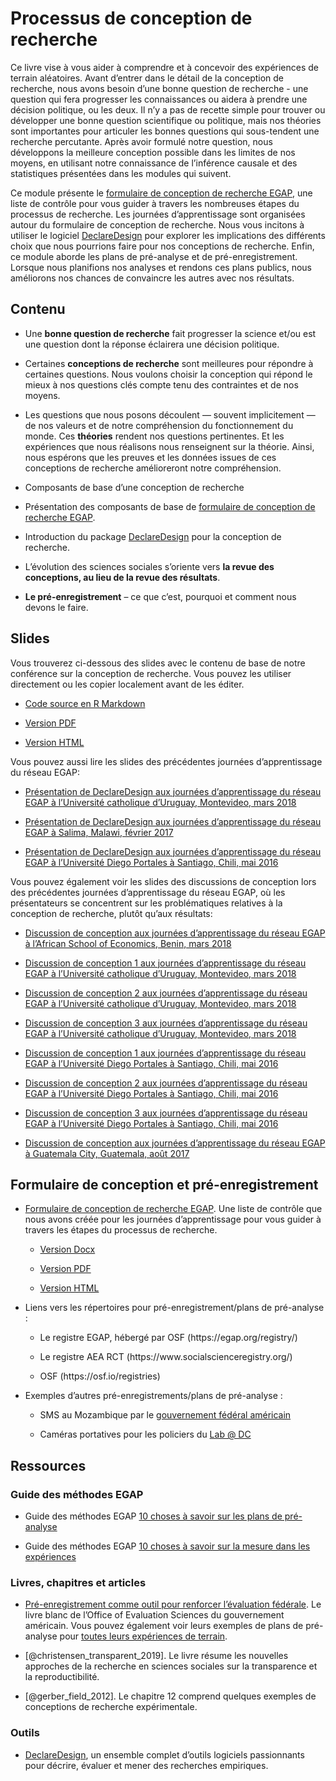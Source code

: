 # Processus de conception de recherche

Ce livre vise à vous aider à comprendre et à concevoir des expériences de terrain aléatoires.  Avant d'entrer dans le détail de la conception de recherche, nous avons besoin d'une bonne question de recherche - une question qui fera progresser les connaissances ou aidera à prendre une décision politique, ou les deux. Il n'y a pas de recette simple pour trouver ou développer une bonne question scientifique ou politique, mais nos théories sont importantes pour articuler les bonnes questions qui sous-tendent une recherche percutante. Après avoir formulé notre question, nous développons la meilleure conception possible dans les limites de nos moyens, en utilisant notre connaissance de l'inférence causale et des statistiques présentées dans les modules qui suivent.

Ce module présente le [formulaire de conception de recherche EGAP](https://egap.github.io/learningdays-resources/Exercises/design-form.Rmd), une liste de contrôle pour vous guider à travers les nombreuses étapes du processus de recherche. Les journées d'apprentissage sont organisées autour du formulaire de conception de recherche. Nous vous incitons à utiliser le logiciel [DeclareDesign](https://declaredesign.org) pour explorer les implications des différents choix que nous pourrions faire pour nos conceptions de recherche. Enfin, ce module aborde les plans de pré-analyse et de pré-enregistrement. Lorsque nous planifions nos analyses et rendons ces plans publics, nous améliorons nos chances de convaincre les autres avec nos résultats.

## Contenu

- Une **bonne question de recherche** fait progresser la science et/ou est une question dont la réponse éclairera une décision politique.

- Certaines **conceptions de recherche** sont meilleures pour répondre à certaines questions. Nous voulons choisir la conception qui répond le mieux à nos questions clés compte tenu des contraintes et de nos moyens.

- Les questions que nous posons découlent --- souvent implicitement --- de nos valeurs et de notre compréhension du fonctionnement du monde. Ces **théories** rendent nos questions pertinentes. Et les expériences que nous réalisons nous renseignent sur la théorie. Ainsi, nous espérons que les preuves et les données issues de ces conceptions de recherche amélioreront notre compréhension.

- Composants de base d'une conception de recherche

- Présentation des composants de base de [formulaire de conception de recherche EGAP](https://egap.github.io/learningdays-resources/Exercises/design-form.html).

- Introduction du package [DeclareDesign](https://declaredesign.org) pour la conception de recherche.

- L'évolution des sciences sociales s'oriente vers **la revue des conceptions, au lieu de la revue des résultats**.

- **Le pré-enregistrement** -- ce que c'est, pourquoi et comment nous devons le faire.


## Slides

Vous trouverez ci-dessous des slides avec le contenu de base de notre conférence sur la conception de recherche. Vous pouvez les utiliser directement ou les copier localement avant de les éditer.

- [Code source en R Markdown](https://egap.github.io/learningdays-resources/Slides_fr/researchdesignform-slides.Rmd)

- [Version PDF](https://egap.github.io/learningdays-resources/Slides_fr/researchdesignform-slides.pdf)

- [Version HTML](https://egap.github.io/learningdays-resources/Slides_fr/researchdesignform-slides.html)

Vous pouvez aussi lire les slides des précédentes journées d'apprentissage du réseau EGAP:

 - [Présentation de DeclareDesign aux journées d'apprentissage du réseau EGAP à l'Université catholique d'Uruguay, Montevideo, mars 2018](https://egap.github.io/learningdays-resources/Slides/Examples/declare_design-montevideo.pdf)

 - [Présentation de DeclareDesign aux journées d'apprentissage du réseau EGAP à Salima, Malawi, février 2017](https://egap.github.io/learningdays-resources/Slides/Examples/declare_design-malawi.pdf)

 - [Présentation de DeclareDesign  aux journées d'apprentissage du réseau EGAP à l'Université Diego Portales à Santiago, Chili, mai 2016](https://egap.github.io/learningdays-resources/Slides/Examples/declare_design-santiago.pdf)

Vous pouvez également voir les slides des discussions de conception lors des précédentes journées d'apprentissage du réseau EGAP, où les présentateurs se concentrent sur les problématiques relatives à la conception de recherche, plutôt qu'aux résultats:

 - [Discussion de conception aux journées d'apprentissage du réseau EGAP à l'African School of Economics, Benin, mars 2018](https://egap.github.io/learningdays-resources/Slides/Examples/research_design_2-benin.pdf)

 - [Discussion de conception 1 aux journées d'apprentissage du réseau EGAP à l'Université catholique d'Uruguay, Montevideo, mars 2018](https://egap.github.io/learningdays-resources/Slides/Examples/research_design_1-montevideo.pdf)

 - [Discussion de conception 2 aux journées d'apprentissage du réseau EGAP à l'Université catholique d'Uruguay, Montevideo, mars 2018](https://egap.github.io/learningdays-resources/Slides/Examples/research_design_2-montevideo.pdf)

 - [Discussion de conception 3 aux journées d'apprentissage du réseau EGAP à l'Université catholique d'Uruguay, Montevideo, mars 2018](https://egap.github.io/learningdays-resources/Slides/Examples/research_design_3-montevideo.pdf)

 - [Discussion de conception 1 aux journées d'apprentissage du réseau EGAP à l'Université Diego Portales à Santiago, Chili, mai 2016](https://egap.github.io/learningdays-resources/Slides/Examples/research_design_1-santiago.pdf)

 - [Discussion de conception 2 aux journées d'apprentissage du réseau EGAP à l'Université Diego Portales à Santiago, Chili, mai 2016](https://egap.github.io/learningdays-resources/Slides/Examples/research_design_2-santiago.pdf)

 - [Discussion de conception 3 aux journées d'apprentissage du réseau EGAP à l'Université Diego Portales à Santiago, Chili, mai 2016](https://egap.github.io/learningdays-resources/Slides/Examples/research_design_3-santiago.pdf)

 - [Discussion de conception aux journées d'apprentissage du réseau EGAP à Guatemala City, Guatemala, août 2017](https://egap.github.io/learningdays-resources/Slides/Examples/research_design-guatemala.pdf)

## Formulaire de conception et pré-enregistrement

- [Formulaire de conception de recherche EGAP](https://egap.github.io/learningdays-resources/Exercises/design-form.html). Une liste de contrôle que nous avons créée pour les journées d'apprentissage pour vous guider à travers les étapes du processus de recherche.
     - [Version Docx](https://egap.github.io/learningdays-resources/Exercises/design-form.docx)

     - [Version PDF](https://egap.github.io/learningdays-resources/Exercises/design-form.pdf)

     - [Version HTML](https://egap.github.io/learningdays-resources/Exercises/design-form.html)

- Liens vers les répertoires pour pré-enregistrement/plans de pré-analyse :

    - Le registre EGAP, hébergé par OSF (https://egap.org/registry/)

    - Le registre AEA RCT (https://www.socialscienceregistry.org/)

    - OSF (https://osf.io/registries)

- Exemples d'autres pré-enregistrements/plans de pré-analyse :

    - SMS au Mozambique par le [gouvernement fédéral américain](https://oes.gsa.gov/projects/sms-mozambique/)

    - Caméras portatives pour les policiers du [Lab @ DC](https://osf.io/472zh)

## Ressources

### Guide des méthodes EGAP

- Guide des méthodes EGAP [10 choses à savoir sur les plans de pré-analyse](https://egap.org/fr/resource/10-choses-a-savoir-sur-les-plans-de-pre-analyse/)

- Guide des méthodes EGAP [10 choses à savoir sur la mesure dans les expériences](https://egap.org/fr/resource/10-choses-a-savoir-sur-la-mesure-dans-les-experiences/)


### Livres, chapitres et articles

- [Pré-enregistrement comme outil pour renforcer l'évaluation fédérale](https://oes.gsa.gov/assets/files/preregistration-as-a-tool-in-federal-evaluation.pdf). Le livre blanc de l'Office of Evaluation Sciences du gouvernement américain. Vous pouvez également voir leurs exemples de plans de pré-analyse pour [toutes leurs expériences de terrain](https://oes.gsa.gov/work/).

- [@christensen_transparent_2019]. Le livre résume les nouvelles approches de la recherche en sciences sociales sur la transparence et la reproductibilité.

- [@gerber_field_2012].  Le chapitre 12 comprend quelques exemples de conceptions de recherche expérimentale.

### Outils

- [DeclareDesign](https://declaredesign.org/), un ensemble complet d'outils logiciels passionnants pour décrire, évaluer et mener des recherches empiriques.

